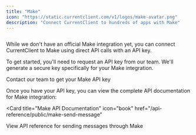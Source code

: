 ```yaml
---
title: "Make"
icon: "https://static.currentclient.com/v1/logos/make-avatar.png"
description: "Connect CurrentClient to hundreds of apps with Make"
---
```


<Frame>
  <img
    src="https://static.currentclient.com/v1/logos/make-full.png"
    alt=""
    className="rounded-xl"
  />
</Frame>

While we don't have an official Make integration yet, you can connect CurrentClient to Make using direct API calls with an API key.

To get started, you'll need to request an API key from our team. We'll generate a secure key specifically for your Make integration.

<Card title="Request API Access" icon="key" href="/guides/resources/support">
  Contact our team to get your Make API key
</Card>

Once you have your API key, you can view the complete API documentation for Make integration:

<Card
  title="Make API Documentation"
  icon="book"
  href="/api-reference/public/make-send-message"
>
  View API reference for sending messages through Make
</Card>
